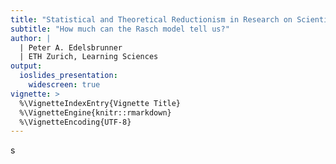 ```yaml
---
title: "Statistical and Theoretical Reductionism in Research on Scientific Thinking"
subtitle: "How much can the Rasch model tell us?"
author: |
  | Peter A. Edelsbrunner
  | ETH Zurich, Learning Sciences
output:
  ioslides_presentation:
    widescreen: true
vignette: >
  %\VignetteIndexEntry{Vignette Title}
  %\VignetteEngine{knitr::rmarkdown}
  %\VignetteEncoding{UTF-8}
---
```


s


